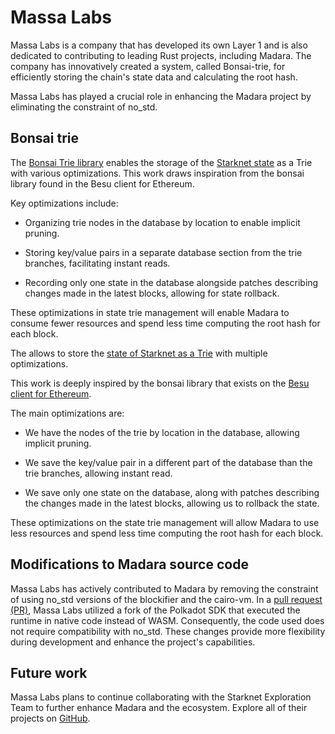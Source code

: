# Massa Labs

Massa Labs is a company that has developed its own Layer 1 and is also dedicated to contributing to leading Rust projects, including Madara. The company has innovatively created a system, called Bonsai-trie, for efficiently storing the chain's state data and calculating the root hash.

Massa Labs has played a crucial role in enhancing the Madara project by eliminating the constraint of no_std.

## Bonsai trie

The [Bonsai Trie library](https://github.com/keep-starknet-strange/bonsai-trie) enables the storage of the [Starknet state](https://docs.starknet.io/documentation/architecture_and_concepts/Network_Architecture/starknet-state/) as a Trie with various optimizations. This work draws inspiration from the bonsai library found in the Besu client for Ethereum.

Key optimizations include:

- Organizing trie nodes in the database by location to enable implicit pruning.

- Storing key/value pairs in a separate database section from the trie branches, facilitating instant reads.

- Recording only one state in the database alongside patches describing changes made in the latest blocks, allowing for state rollback.

These optimizations in state trie management will enable Madara to consume fewer resources and spend less time computing the root hash for each block.

The allows to store the [state of Starknet as a Trie](https://docs.starknet.io/documentation/architecture_and_concepts/Network_Architecture/starknet-state/) with multiple optimizations.

This work is deeply inspired by the bonsai library that exists on the [Besu client for Ethereum](https://github.com/hyperledger/besu).

The main optimizations are:

- We have the nodes of the trie by location in the database, allowing implicit pruning.

- We save the key/value pair in a different part of the database than the trie branches, allowing instant read.

- We save only one state on the database, along with patches describing the changes made in the latest blocks, allowing us to rollback the state.

These optimizations on the state trie management will allow Madara to use less resources and spend less time computing the root hash for each block.

## Modifications to Madara source code

Massa Labs has actively contributed to Madara by removing the constraint of using no_std versions of the blockifier and the cairo-vm. In a [pull request (PR)](https://github.com/keep-starknet-strange/madara/pull/1407), Massa Labs utilized a fork of the Polkadot SDK that executed the runtime in native code instead of WASM. Consequently, the code used does not require compatibility with no_std. These changes provide more flexibility during development and enhance the project's capabilities.

## Future work

Massa Labs plans to continue collaborating with the Starknet Exploration Team to further enhance Madara and the ecosystem. Explore all of their projects on [GitHub](https://github.com/massalabs).
